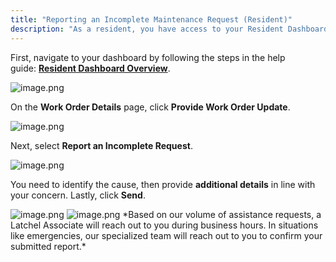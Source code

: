 ```yaml
---
title: "Reporting an Incomplete Maintenance Request (Resident)"
description: "As a resident, you have access to your Resident Dashboard from where you can access your existing and past maintenance requests. To report an incomplete maintenance request that you have recently submitted, follow the steps below."
---
```


First, navigate to your dashboard by following the steps in the help guide: [**Resident Dashboard Overview**](https://help.latchel.com/s/topic/0TO5e000000h9wrGAA/Resident-Dashboard-Overview).

<Frame>
  <img src="/images/rtaImage-1-26.jpg" alt="image.png" />
</Frame>

On the **Work Order Details** page, click **Provide Work Order Update**.

<Frame>
  <img src="/images/rtaImage-1-27.jpg" alt="image.png" />
</Frame>

Next, select **Report an Incomplete Request**.

<Frame>
  <img src="/images/rtaImage-1-28.jpg" alt="image.png" />
</Frame>

You need to identify the cause, then provide **additional details** in line with your concern. Lastly, click **Send**.

<Frame>
  <img src="/images/rtaImage-1-29.jpg" alt="image.png" />
</Frame>

<Frame>
  <img src="/images/rtaImage-1-30.jpg" alt="image.png" />
</Frame>

<Note>
  *Based on our volume of assistance requests, a Latchel Associate will reach out to you during business hours. In situations like emergencies, our specialized team will reach out to you to confirm your submitted report.*
</Note>